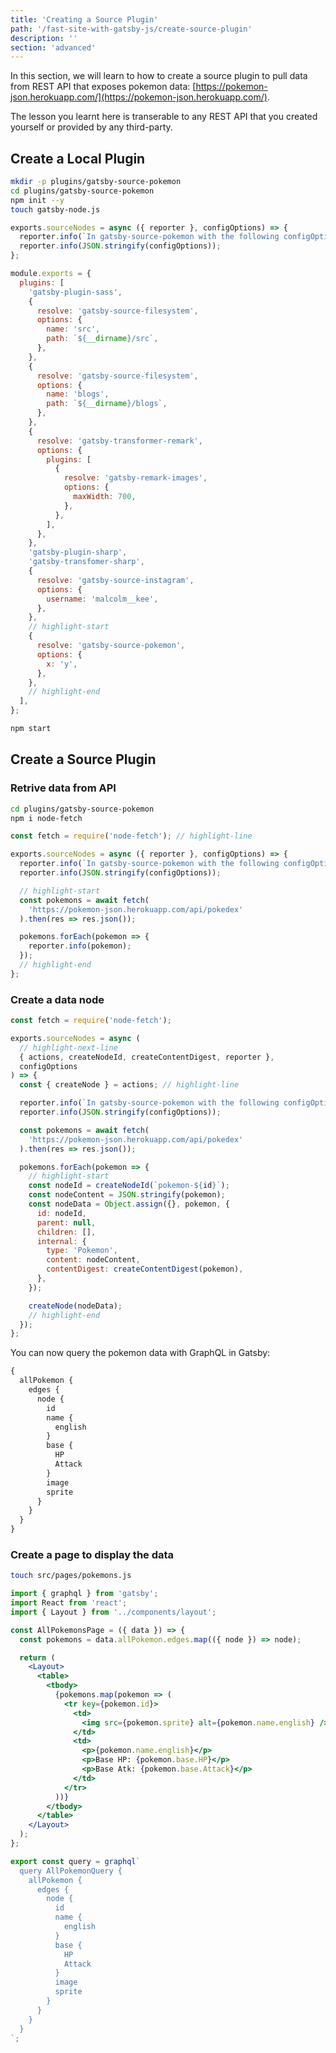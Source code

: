 ```yaml
---
title: 'Creating a Source Plugin'
path: '/fast-site-with-gatsby-js/create-source-plugin'
description: ''
section: 'advanced'
---
```


In this section, we will learn to how to create a source plugin to pull data from REST API that exposes pokemon data: [https://pokemon-json.herokuapp.com/](https://pokemon-json.herokuapp.com/).

The lesson you learnt here is transerable to any REST API that you created yourself or provided by any third-party.

## Create a Local Plugin

```bash
mkdir -p plugins/gatsby-source-pokemon
cd plugins/gatsby-source-pokemon
npm init --y
touch gatsby-node.js
```

```javascript fileName=plugins/gatsby-source-pokemon/gatsby-node.js
exports.sourceNodes = async ({ reporter }, configOptions) => {
  reporter.info(`In gatsby-source-pokemon with the following configOptions`);
  reporter.info(JSON.stringify(configOptions));
};
```

```javascript fileName=gatsby-config.js
module.exports = {
  plugins: [
    'gatsby-plugin-sass',
    {
      resolve: 'gatsby-source-filesystem',
      options: {
        name: 'src',
        path: `${__dirname}/src`,
      },
    },
    {
      resolve: 'gatsby-source-filesystem',
      options: {
        name: 'blogs',
        path: `${__dirname}/blogs`,
      },
    },
    {
      resolve: 'gatsby-transformer-remark',
      options: {
        plugins: [
          {
            resolve: 'gatsby-remark-images',
            options: {
              maxWidth: 700,
            },
          },
        ],
      },
    },
    'gatsby-plugin-sharp',
    'gatsby-transfomer-sharp',
    {
      resolve: 'gatsby-source-instagram',
      options: {
        username: 'malcolm__kee',
      },
    },
    // highlight-start
    {
      resolve: 'gatsby-source-pokemon',
      options: {
        x: 'y',
      },
    },
    // highlight-end
  ],
};
```

```bash
npm start
```

## Create a Source Plugin

### Retrive data from API

```bash
cd plugins/gatsby-source-pokemon
npm i node-fetch
```

```javascript fileName=plugins/gatsby-source-pokemon/gatsby-node.js
const fetch = require('node-fetch'); // highlight-line

exports.sourceNodes = async ({ reporter }, configOptions) => {
  reporter.info(`In gatsby-source-pokemon with the following configOptions`);
  reporter.info(JSON.stringify(configOptions));

  // highlight-start
  const pokemons = await fetch(
    'https://pokemon-json.herokuapp.com/api/pokedex'
  ).then(res => res.json());

  pokemons.forEach(pokemon => {
    reporter.info(pokemon);
  });
  // highlight-end
};
```

### Create a data node

```javascript fileName=plugins/gatsby-source-pokemon/gatsby-node.js
const fetch = require('node-fetch');

exports.sourceNodes = async (
  // highlight-next-line
  { actions, createNodeId, createContentDigest, reporter },
  configOptions
) => {
  const { createNode } = actions; // highlight-line

  reporter.info(`In gatsby-source-pokemon with the following configOptions`);
  reporter.info(JSON.stringify(configOptions));

  const pokemons = await fetch(
    'https://pokemon-json.herokuapp.com/api/pokedex'
  ).then(res => res.json());

  pokemons.forEach(pokemon => {
    // highlight-start
    const nodeId = createNodeId(`pokemon-${id}`);
    const nodeContent = JSON.stringify(pokemon);
    const nodeData = Object.assign({}, pokemon, {
      id: nodeId,
      parent: null,
      children: [],
      internal: {
        type: 'Pokemon',
        content: nodeContent,
        contentDigest: createContentDigest(pokemon),
      },
    });

    createNode(nodeData);
    // highlight-end
  });
};
```

You can now query the pokemon data with GraphQL in Gatsby:

```graphql
{
  allPokemon {
    edges {
      node {
        id
        name {
          english
        }
        base {
          HP
          Attack
        }
        image
        sprite
      }
    }
  }
}
```

### Create a page to display the data

```bash
touch src/pages/pokemons.js
```

```jsx fileName=src/pages/pokemon.js
import { graphql } from 'gatsby';
import React from 'react';
import { Layout } from '../components/layout';

const AllPokemonsPage = ({ data }) => {
  const pokemons = data.allPokemon.edges.map(({ node }) => node);

  return (
    <Layout>
      <table>
        <tbody>
          {pokemons.map(pokemon => (
            <tr key={pokemon.id}>
              <td>
                <img src={pokemon.sprite} alt={pokemon.name.english} />
              </td>
              <td>
                <p>{pokemon.name.english}</p>
                <p>Base HP: {pokemon.base.HP}</p>
                <p>Base Atk: {pokemon.base.Attack}</p>
              </td>
            </tr>
          ))}
        </tbody>
      </table>
    </Layout>
  );
};

export const query = graphql`
  query AllPokemonQuery {
    allPokemon {
      edges {
        node {
          id
          name {
            english
          }
          base {
            HP
            Attack
          }
          image
          sprite
        }
      }
    }
  }
`;
```
